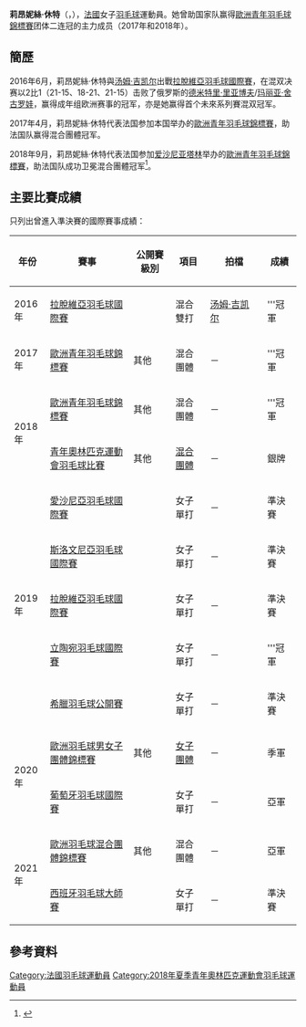 {{noteTA|G1=Badminton}}
{{Infobox 羽球選手
| playername              = 莉昂妮絲·休特<br />{{lang|fr|Léonice Huet}}
| image                   = 2018-10-12 Badminton Mixed International Team Final match 1 at 2018 Summer Youth Olympics by Sandro Halank–010.jpg
| size                    = 
| caption                 = 
| birth_name              = 
| date_of_birth           = {{birth_date_and_age|2000|5|21}}
| place_of_birth          = 
| height                  = 
| weight                  = 
| event                   = 女子單打、女子雙打、混合雙打
| country                 = {{FRA}}
| years_started           =
| handedness              = 
| coach                   = 
| highest_ranking         = 第495位（混雙-[[汤姆·吉凯尔|吉凯尔]]）
| date_of_highest_ranking = 2016年9月22日 <ref name="ranking">{{en}}[http://bwfcontent.tournamentsoftware.com/ranking/player.aspx?id=12404&player=1725868 BWF World Ranking - Ranking of LéOnice HUET (88582)] {{Wayback|url=http://bwfcontent.tournamentsoftware.com/ranking/player.aspx?id=12404&player=1725868 |date=20181001211924 }}</ref>
| current_ranking         = 第574位（女單）<br/>第574位（女雙-[[Julie_Ferrier|Ferrier]]）<br/>第819位（女雙-[[Florine_Dupont|Dupont]]）<br/>第520位（混雙-[[汤姆·吉凯尔|Gicquel]]）<br/>第1280位（混雙-[[Arif_Rasidi|Rasidi]]）
| date_of_current_ranking = 2016年12月1日<ref>{{en}}[http://bwfcontent.tournamentsoftware.com/ranking/category.aspx?id=12404&category=473 BWF World Ranking - BWF世界排名榜 (12/1/2016) - Women's singles] {{Wayback|url=http://bwfcontent.tournamentsoftware.com/ranking/category.aspx?id=12404&category=473 |date=20181001122040 }}</ref><ref>{{en}}[http://bwfcontent.tournamentsoftware.com/ranking/category.aspx?id=12404&category=475 BWF World Ranking - BWF世界排名榜 (12/1/2016) - Women's doubles]{{Dead link}}</ref><ref>{{en}}[http://bwfcontent.tournamentsoftware.com/ranking/category.aspx?id=12404&category=476 BWF World Ranking - BWF世界排名榜 (12/1/2016) - Mixed doubles] {{Wayback|url=http://bwfcontent.tournamentsoftware.com/ranking/category.aspx?id=12404&category=476 |date=20181001122220 }}</ref>
| played                  = 17勝–9負（女單）<br/>7勝–6負（女雙）<br/>18勝–8負（混雙）
| titles                  = 
| bwf_profile             = 7B81621E-594F-43DA-A47B-74568DF080BB
| bwf_id                  = 88582
| updated                 = 2016年12月3日
}}
{{MedalTableTop|width=286px}}
{{MedalSport | 女子[[羽毛球|羽毛球]]}}
{{MedalCountry | {{FRA}}}}
{{MedalCompetition | [[歐洲羽毛球混合團體錦標賽|歐洲羽毛球混合團體錦標賽]]}}
{{MedalSilver| [[2021年歐洲羽毛球混合團體錦標賽|2021年 萬塔]] | 混合團體 }}
{{MedalCompetition|[[歐洲羽毛球男女子團體錦標賽|歐洲羽毛球男女子團體錦標賽]]}}
{{MedalBronze| [[2020年歐洲羽毛球男女子團體錦標賽|2020年 列萬]] | [[2020年歐洲羽毛球女子團體錦標賽|女子團體]] }}
{{MedalCompetition | [[歐洲青年羽毛球錦標賽|歐洲青年羽毛球錦標賽]]}}
{{MedalGold  | [[2017年歐洲青年羽毛球錦標賽|2017年 米盧斯]] | 混合團體 }}
{{MedalGold  | [[2018年歐洲青年羽毛球錦標賽|2018年 塔林]] | 混合團體 }}
{{MedalCountry | [[File:Olympic_flag.svg|23px]] [[青年奧林匹克運動會混合國家代表團|混合国家]]}}
{{MedalCompetition | [[青年奧林匹克運動會|青年奧林匹克運動會]]}}
{{MedalSilver| [[2018年夏季青年奧林匹克運動會|2018年 布宜諾斯艾利斯]] | [[2018年夏季青年奧林匹克運動會羽毛球混合團體比賽|混合團體]] }}
{{MedalBottom}}
'''莉昂妮絲·休特'''（{{lang-fr|'''Léonice Huet'''}}，{{bd|2000年|5月21日||}}），[[法國|法國]]女子[[羽毛球|羽毛球]]運動員。她曾助国家队赢得[[歐洲青年羽毛球錦標賽|歐洲青年羽毛球錦標賽]]团体二连冠的主力成员（2017年和2018年）。

== 簡歷 ==
2016年6月，莉昂妮絲·休特與[[汤姆·吉凯尔|汤姆·吉凯尔]]出戰[[2016年拉脫維亞羽毛球國際賽|拉脫維亞羽毛球國際賽]]，在混双决赛以2比1（21-15、18-21、21-15）击败了俄罗斯的[[德米特里·里亚博夫|德米特里·里亚博夫]]/[[玛丽亚·舍古罗娃|玛丽亚·舍古罗娃]]，赢得成年组欧洲赛事的冠军，亦是她赢得首个未來系列賽混双冠军。

2017年4月，莉昂妮絲·休特代表法国参加本国举办的[[2017年歐洲青年羽毛球錦標賽|歐洲青年羽毛球錦標賽]]，助法国队赢得混合團體冠军。

2018年9月，莉昂妮絲·休特代表法国参加[[爱沙尼亚|爱沙尼亚]][[塔林|塔林]]举办的[[2018年歐洲青年羽毛球錦標賽|歐洲青年羽毛球錦標賽]]，助法国队成功卫冕混合團體冠军<ref>{{cite web|url=http://bwf.tournamentsoftware.com/sport/tournament.aspx?id=44A11371-9E42-4E01-B3D0-9D9CE8A2644C|title=2018 European Junior Championships|work=BWF|date=2018-09-20|accessdate=2018-10-12|archive-date=2019-07-13|archive-url=https://web.archive.org/web/20190713165401/http://bwf.tournamentsoftware.com/sport/tournament?id=44A11371-9E42-4E01-B3D0-9D9CE8A2644C|dead-url=no}}</ref>。

==主要比賽成績==
只列出曾進入準決賽的國際賽事成績：
{| class=wikitable style="text-align:center; font-size:small;" 
!width="50"|年份
!width="190"|賽事
!width="80"|公開賽級別
!width="60"|項目
!width="120"|拍檔
!width="50"|成績
|-
!rowspan="1"|2016年
|[[2016年拉脫維亞羽毛球國際賽|拉脫維亞羽毛球國際賽]]
|{{BWFFS}}
|混合雙打
|[[汤姆·吉凯尔|汤姆·吉凯尔]]
|bgcolor="gold"|'''冠軍
|-
!rowspan="1"|2017年
|[[2017年歐洲青年羽毛球錦標賽|歐洲青年羽毛球錦標賽]]
|其他
|混合團體
|－
|bgcolor="gold"|'''冠軍
|-
!rowspan="2"|2018年
|[[2018年歐洲青年羽毛球錦標賽|歐洲青年羽毛球錦標賽]]
|其他
|混合團體
|－
|bgcolor="gold"|'''冠軍
|-
|[[2018年夏季青年奧林匹克運動會羽毛球比賽|青年奧林匹克運動會羽毛球比賽]]
|其他
|[[2018年夏季青年奧林匹克運動會羽毛球混合團體比賽|混合團體]]
|－
|bgcolor="silver"|銀牌
|-
!rowspan="5"|2019年
|[[2019年愛沙尼亞羽毛球國際賽|愛沙尼亞羽毛球國際賽]]
|{{BWFIS}}
|女子單打
|－
|bgcolor="#b8860b"|準決賽
|-
|[[2019年斯洛文尼亞羽毛球國際賽|斯洛文尼亞羽毛球國際賽]]
|{{BWFIS}}
|女子單打
|－
|bgcolor="#b8860b"|準決賽
|-
|[[2019年拉脫維亞羽毛球國際賽|拉脫維亞羽毛球國際賽]]
|{{BWFFS}}
|女子單打
|－
|bgcolor="#b8860b"|準決賽
|-
|[[2019年立陶宛羽毛球國際賽|立陶宛羽毛球國際賽]]
|{{BWFFS}}
|女子單打
|－
|bgcolor="gold"|'''冠軍
|-
|[[2019年希臘羽毛球公開賽|希臘羽毛球公開賽]]
|{{BWFIS}}
|女子單打
|－
|bgcolor="#b8860b"|準決賽
|-
!rowspan="2"|2020年
|[[2020年歐洲羽毛球男女子團體錦標賽|歐洲羽毛球男女子團體錦標賽]]
|其他
|[[2020年歐洲羽毛球女子團體錦標賽|女子團體]]
|－
|bgcolor="#b8860b"|季軍
|-
|[[2020年葡萄牙羽毛球國際賽|葡萄牙羽毛球國際賽]]
|{{BWFIS}}
|女子單打
|－
|bgcolor="silver"|亞軍
|-
!rowspan="2"|2021年
|[[2021年歐洲羽毛球混合團體錦標賽|歐洲羽毛球混合團體錦標賽]]
|其他
|混合團體
|－
|bgcolor="silver"|亞軍
|-
|[[2021年西班牙羽毛球大師賽|西班牙羽毛球大師賽]]
|{{BWF300}}
|女子單打
|－
|bgcolor="#b8860b"|準決賽
|}
{{BWF賽事級別索引}}

== 參考資料 ==
{{Reflist}}

{{DEFAULTSORT:Huet, Léonice}}
[[Category:法國羽毛球運動員|Category:法國羽毛球運動員]]
[[Category:2018年夏季青年奧林匹克運動會羽毛球運動員|Category:2018年夏季青年奧林匹克運動會羽毛球運動員]]